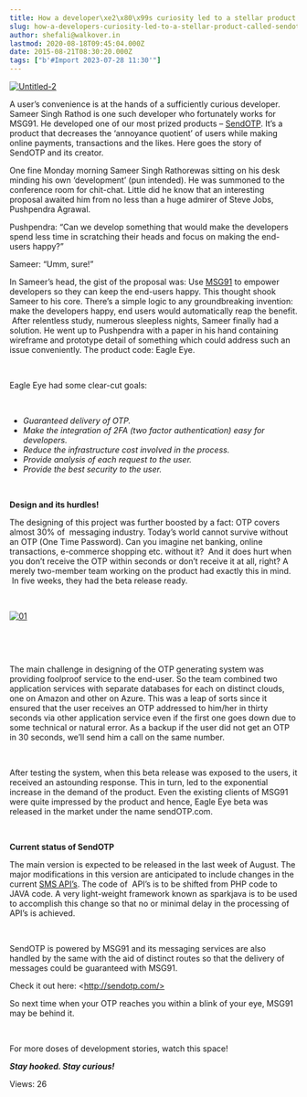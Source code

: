 ```yaml
---
title: How a developer\xe2\x80\x99s curiosity led to a stellar product called SendOTP!
slug: how-a-developers-curiosity-led-to-a-stellar-product-called-sendotp
author: shefali@walkover.in
lastmod: 2020-08-18T09:45:04.000Z
date: 2015-08-21T08:30:20.000Z
tags: ["b'#Import 2023-07-28 11:30'"]
---
```


[![Untitled-2](https://images-msg91.s3.ap-south-1.amazonaws.com/content/images/wordpress/2015/08/Untitled-2.png)](https://images-msg91.s3.ap-south-1.amazonaws.com/content/images/wordpress/Untitled-2.png) 


A user’s convenience is at the hands of a sufficiently curious developer. Sameer Singh Rathod is one such developer who fortunately works for MSG91. He developed one of our most prized products – [SendOTP](http://www.sendotp.com/). It’s a product that decreases the ‘annoyance quotient’ of users while making online payments, transactions and the likes. Here goes the story of SendOTP and its creator.  


One fine Monday morning Sameer Singh Rathorewas sitting on his desk minding his own ‘development’ (pun intended). He was summoned to the conference room for chit-chat. Little did he know that an interesting proposal awaited him from no less than a huge admirer of Steve Jobs, Pushpendra Agrawal. 


Pushpendra: “Can we develop something that would make the developers spend less time in scratching their heads and focus on making the end-users happy?”


Sameer: “Umm, sure!”  


In Sameer’s head, the gist of the proposal was: Use [MSG91](https://msg91.com/) to empower developers so they can keep the end-users happy. This thought shook Sameer to his core. There’s a simple logic to any groundbreaking invention: make the developers happy, end users would automatically reap the benefit.  After relentless study, numerous sleepless nights, Sameer finally had a solution. He went up to Pushpendra with a paper in his hand containing wireframe and prototype detail of something which could address such an issue conveniently. The product code: Eagle Eye.


 


Eagle Eye had some clear-cut goals:  


 


* *Guaranteed delivery of OTP.*
* *Make the integration of 2FA (two factor authentication) easy for developers.*
* *Reduce the infrastructure cost involved in the process.*
* *Provide analysis of each request to the user.*
* *Provide the best security to the user.*


 


**Design and its hurdles!**


The designing of this project was further boosted by a fact: OTP covers almost 30% of  messaging industry. Today’s world cannot survive without an OTP (One Time Password). Can you imagine net banking, online transactions, e-commerce shopping etc. without it?  And it does hurt when you don’t receive the OTP within seconds or don’t receive it at all, right? A merely two-member team working on the product had exactly this in mind.  In five weeks, they had the beta release ready.  


 


[![01](https://images-msg91.s3.ap-south-1.amazonaws.com/content/images/wordpress/2015/08/01.png)](https://images-msg91.s3.ap-south-1.amazonaws.com/content/images/wordpress/01.png)


 


 


The main challenge in designing of the OTP generating system was providing foolproof service to the end-user. So the team combined two application services with separate databases for each on distinct clouds, one on Amazon and other on Azure. This was a leap of sorts since it ensured that the user receives an OTP addressed to him/her in thirty seconds via other application service even if the first one goes down due to some technical or natural error. As a backup if the user did not get an OTP in 30 seconds, we’ll send him a call on the same number. 


 


After testing the system, when this beta release was exposed to the users, it received an astounding response. This in turn, led to the exponential increase in the demand of the product. Even the existing clients of MSG91 were quite impressed by the product and hence, Eagle Eye beta was released in the market under the name sendOTP.com. 


 


**Current status of SendOTP** 


The main version is expected to be released in the last week of August. The major modifications in this version are anticipated to include changes in the current [SMS API’s](https://msg91.com/sms-for-developers). The code of  API’s is to be shifted from PHP code to JAVA code. A very light-weight framework known as sparkjava is to be used to accomplish this change so that no or minimal delay in the processing of API’s is achieved.


 


SendOTP is powered by MSG91 and its messaging services are also handled by the same with the aid of distinct routes so that the delivery of messages could be guaranteed with MSG91.


Check it out here: \<http://sendotp.com/>


So next time when your OTP reaches you within a blink of your eye, MSG91 may be behind it. 


 


For more doses of development stories, watch this space!   

***Stay hooked. Stay curious!*** 


 Views: 26


